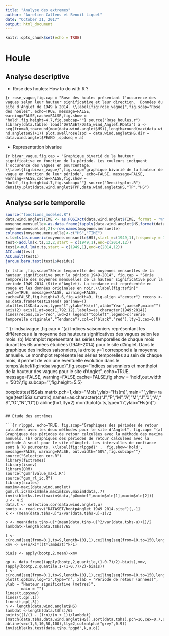 ```yaml
---
title: "Analyse des extremes"
author: "Aurelien Callens et Benoit Liquet"
date: "October 31, 2017"
output: html_document
---
```


```r
knitr::opts_chunk$set(echo = TRUE)
```


# Houle

## Analyse descriptive



- Rose des houles: How to do with R ?

```{r rose_vague,fig.cap = "Rose des houles présentant l'occurence des vagues selon leur hauteur significative et leur direction.  Données du site d'Anglet de 1949 à 2014. \\label{fig:rose_vague}",fig.scap="Rose des houles", echo=TRUE, message=FALSE, warning=FALSE,cache=FALSE,fig.show = 'hold',fig.height=4.7,fig.subcap=""}
source("Rose_houles.r")
library(data.table)
load("DATASET/Data_wind_Anglet.RData")
a <- seq(from=0,to=round(max(data.wind.anglet$HS)),length=round(max(data.wind.anglet$HS)+1))
plot.swellrose(spd = data.wind.anglet$HS,dir = data.wind.anglet$PEAKD ,spdseq = a)
```

- Representation bivariee

```{r bivar_vague,fig.cap = "Graphique bivarié de la hauteur significative en fonction de la période. Les couleurs indiquent l'occurence des vagues en pourcentage.  \\label{fig:bivar_vague}",fig.scap="graphique bivarié de la hauteur de vague en fonction de leur période", echo=FALSE, message=FALSE, warning=FALSE,cache=FALSE,fig.show = 'hold',fig.height=4.7,fig.subcap=""}
source("Densityplot.R")
density.plot(data.wind.anglet$TPP,data.wind.anglet$HS,"TP","HS")
```


## Analyse serie temporelle

```r
source("fonctions_modeles.R")
data.wind.anglet$TIME <- as.POSIXct(data.wind.anglet$TIME, format = "%Y%m%d.%H%M")
moyenne.mensuelle<-as.data.frame(tapply(data.wind.anglet$HS,format(data.wind.anglet$TIME,"%Y-%m"),mean))
moyenne.mensuelle[,2]<-row.names(moyenne.mensuelle)
colnames(moyenne.mensuelle)<-c("HS","TIME")
x.ts=ts(as.numeric(moyenne.mensuelle$HS),start =c(1949,1),frequency = 12)
test<-add.lm(x.ts,12,2,start = c(1949,1),end=c(2014,12))
test1<-mul.lm(x.ts,start = c(1949,1),end=c(2014,12))
AIC.add(test)
AIC.mult(test1)
jarque.bera.test(test1$Residus)
```

```{r tsfin ,fig.scap="Série temporelle des moyennes mensuelles de la hauteur significative pour la période 1949-2014", fig.cap = "Série temporelle des moyennes mensuelles de la hauteur significative pour la période 1949-2014 (Site d'Anglet). La tendance est représentée en rouge et les données originales en noir.\\label{fig:tsfin}" ,echo=TRUE, message=FALSE, warning=FALSE, cache=FALSE,fig.height=3.6,fig.width=9, fig.align ="center"}
recons <- as.data.frame(test1$Tend)
par(new=T)
plot(test1$Data.vec,type="l",ylab="Hs(m)",xlab="Year",axes=F,main="")
axis(2)
axis(1,at=seq(1,792,12),labels=as.character(1949:2014))
lines(recons,col="red",lwd=2)
legend("topleft",legend=c("Série temporelle originale","Tendance"),col=c("black","red"),lty=1,cex=0.8)
```


```{r indsaivague ,fig.cap = "(a) Indices saisonniers représentant les différences à la moyenne des hauteurs significatives des vagues selon les mois. (b) Monthplot représentant les séries temporelles de chaque mois durant les 65 années étudiées (1949-2014) pour le site d'Anglet. Dans le graphique des indices saisonniers, la droite y=1 correspond à la moyenne annuelle. Le monthplot représente les séries temporelles au sein de chaque mois, il permet de voir une éventuelle évolution dans le temps.\\label{fig:indsaivague}",fig.scap="Indices saisonniers et monthplot de la hauteur des vagues pour le site d'Anglet", echo=TRUE, message=FALSE, warning=FALSE,cache=FALSE,fig.show = 'hold',out.width = '50%',fig.subcap="",fig.height=5.5}

boxplot(test1$Sais.matrix,pch=1,xlab="Mois",ylab="Hs(m)",main="",ylim=range(test1$Sais.matrix),names=as.character(c("J","F","M","A","M","J","J","A","S","O","N","D")))
abline(h=1,lty=2)
monthplot(x.ts,type="h",ylab="Hs(m)")
```

## Etude des extrêmes

```{r rlpgpd, echo=TRUE, fig.scap="Graphiques des périodes de retour calculées avec les deux méthodes pour le site d'Anglet", fig.cap= "(a) Graphiques des périodes de retour calculées avec la méthode des maxima annuels. (b) Graphiques des périodes de retour calculées avec la méthode à seuil pour le site d'Anglet. Les intervalles de confiance sont à 70 pourcents. \\label{fig:rlpgpd}" ,  fig.show='hold', message=FALSE, warning=FALSE, out.width='50%',fig.subcap=""}
source("Selection_cor.R")
library(fExtremes)
library(ismev)
library(QRM)
source("gumrlvalue_maxi.R")
source("gum_rl_ic.R")
library(scales)
maxim<-maxi(data.wind.anglet)
gum.rl.ic(maxim$mle,maxim$cov,maxim$data,.7)
invisible(ks.test(maxim$data,"pGumbel",maxim$mle[1],maxim$mle[2]))
u <- 4.5
data.t <- selection.cor(data.wind.anglet,u)
bootp <- read.csv("DATASET/bootpAnglet_1949_2014.site")[,-1]
k <- (mean(data.t$hs-u)^2/var(data.t$hs-u)-1)/2

o <- mean(data.t$hs-u)*(mean(data.t$hs-u)^2/var(data.t$hs-u)+1)/2
lambdat<-length(data.t$hs)/65
  
t <- c(round(seq(from=0.1,to=9,length=10),1),ceiling(seq(from=10,to=150,length=22)))
xmv <- u+(o/k)*((t*lambdat)^k-1)
  
biais <- apply(bootp,2,mean)-xmv
  
qp <- data.frame((apply(bootp,2,quantile,(1-0.7)/2)-biais),xmv,(apply(bootp,2,quantile,1-(1-0.7)/2)-biais))
t <- c(round(seq(from=0.1,to=9,length=10),1),ceiling(seq(from=10,to=150,length=22)))
plot(t,qp$xmv,log="x",type="n", xlab = "Période de retour (annees)", ylab = "Hauteur significative (metres)", 
       main = "")
lines(t,qp$xmv)
lines(t,qp[,1])
lines(t,qp[,3])
n <- length(data.wind.anglet$HS)
lambdat <-length(data.t$hs)/65
points((1/(1 - (1:n)/(n + 1))/lambdat)[match(data.t$hs,data.wind.anglet$HS)],sort(data.t$hs),pch=16,cex=0.7,col="blue")
abline(v=c(1,5,10,50,100),lty=2,col=alpha("grey",0.9))
invisible(ks.test(data.t$hs,"pgpd",k,u,o))
```





